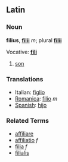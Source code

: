 ==Latin==
===Noun===
'''filius''', '''[[filii]]''' ''m''; plural '''[[filii]]'''

Vocative: '''[[fili]]'''

# [[son]]

===Translations===
*Italian: [[figlio]]
*[[Romanica]]: [[filio]] ''m''
*[[Spanish]]: [[hijo]]

===Related Terms===
*[[affiliare]]
*[[affiliatio]] ''f''
*[[filia]] ''f''
*[[filialis]]